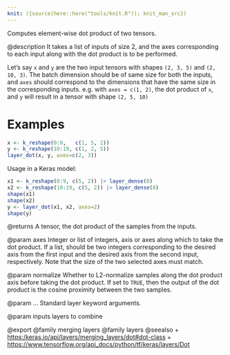 ```yaml
---
knit: ({source(here::here("tools/knit.R")); knit_man_src})
---
```

Computes element-wise dot product of two tensors.

@description
It takes a list of inputs of size 2, and the axes
corresponding to each input along with the dot product
is to be performed.

Let's say `x` and `y` are the two input tensors with shapes
`(2, 3, 5)` and `(2, 10, 3)`. The batch dimension should be
of same size for both the inputs, and `axes` should correspond
to the dimensions that have the same size in the corresponding
inputs. e.g. with `axes = c(1, 2)`, the dot product of `x`, and `y`
will result in a tensor with shape `(2, 5, 10)`

# Examples
```r
x <- k_reshape(0:9,   c(1, 5, 2))
y <- k_reshape(10:19, c(1, 2, 5))
layer_dot(x, y, axes=c(2, 3))
```

Usage in a Keras model:

```r
x1 <- k_reshape(0:9, c(5, 2)) |> layer_dense(8)
x2 <- k_reshape(10:19, c(5, 2)) |> layer_dense(8)
shape(x1)
shape(x2)
y <- layer_dot(x1, x2, axes=2)
shape(y)
```

@returns
    A tensor, the dot product of the samples from the inputs.

@param axes
Integer or list of integers, axis or axes along which to
take the dot product. If a list, should be two integers
corresponding to the desired axis from the first input and the
desired axis from the second input, respectively. Note that the
size of the two selected axes must match.

@param normalize
Whether to L2-normalize samples along the dot product axis
before taking the dot product. If set to `TRUE`, then
the output of the dot product is the cosine proximity
between the two samples.

@param ...
Standard layer keyword arguments.

@param inputs
layers to combine

@export
@family merging layers
@family layers
@seealso
+ <https:/keras.io/api/layers/merging_layers/dot#dot-class>
+ <https://www.tensorflow.org/api_docs/python/tf/keras/layers/Dot>
